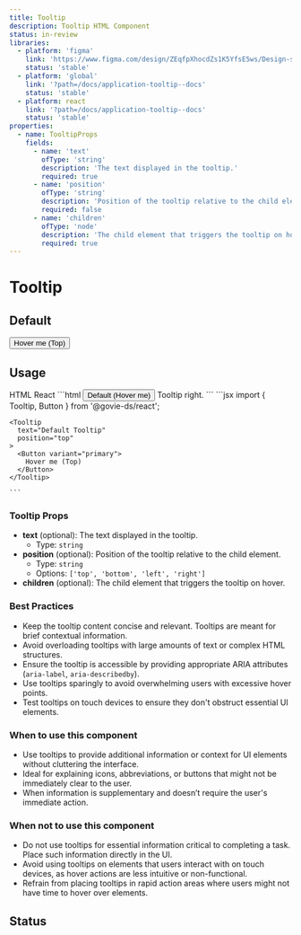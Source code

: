 ```yaml
---
title: Tooltip
description: Tooltip HTML Component
status: in-review
libraries:
  - platform: 'figma'
    link: 'https://www.figma.com/design/ZEqfpXhocdZs1K5YfsE5ws/Design-system?node-id=4137-828&p=f&t=TDHF1QkZpdPfgn8m-0'
    status: 'stable'
  - platform: 'global'
    link: '?path=/docs/application-tooltip--docs'
    status: 'stable'
  - platform: react
    link: '?path=/docs/application-tooltip--docs'
    status: 'stable'
properties:
  - name: TooltipProps
    fields:
      - name: 'text'
        ofType: 'string'
        description: 'The text displayed in the tooltip.'
        required: true
      - name: 'position'
        ofType: 'string'
        description: 'Position of the tooltip relative to the child element. Options: top, bottom, left, right.'
        required: false
      - name: 'children'
        ofType: 'node'
        description: 'The child element that triggers the tooltip on hover.'
        required: true
---
```


# Tooltip

## Default

<ComponentContainer>
  <Tooltip text="Default Tooltip" position="top">
    <Button variant="primary">Hover me (Top)</Button>
  </Tooltip>
</ComponentContainer>

## Usage

<ComponentPropertiesTable componentId="tooltip" />

<Tabs id="tab1">
  <TabList>
    <TabItem value="tab11" checked>HTML</TabItem>
    <TabItem value="tab13">React</TabItem>
  </TabList>
  <TabPanel value="tab11">
  ```html
    <span
      class="gi-tooltip-wrapper"
      data-module="gieds-tooltip"
    >        
      <button
        data-element="button-container"
        data-module="gieds-button"
        class="gi-btn gi-btn-primary gi-btn-regular"
      >
        Default (Hover me)
      </button>
      <span 
        role="tooltip" 
        class="gi-tooltip gi-tooltip-top"
        aria-hidden="true"
      >
        Tooltip right.
      </span>
    </span>
  ```
  </TabPanel>
  <TabPanel value="tab13">
    ```jsx
    import { Tooltip, Button } from '@govie-ds/react';

    <Tooltip
      text="Default Tooltip"
      position="top"
    >
      <Button variant="primary">
        Hover me (Top)
      </Button>
    </Tooltip>

    ```

  </TabPanel>
</Tabs>

### Tooltip Props

- **text** (optional): The text displayed in the tooltip.
  - Type: `string`
- **position** (optional): Position of the tooltip relative to the child element.
  - Type: `string`
  - Options: `['top', 'bottom', 'left', 'right']`
- **children** (optional): The child element that triggers the tooltip on hover.

### Best Practices

- Keep the tooltip content concise and relevant. Tooltips are meant for brief contextual information.
- Avoid overloading tooltips with large amounts of text or complex HTML structures.
- Ensure the tooltip is accessible by providing appropriate ARIA attributes (`aria-label`, `aria-describedby`).
- Use tooltips sparingly to avoid overwhelming users with excessive hover points.
- Test tooltips on touch devices to ensure they don't obstruct essential UI elements.

### When to use this component

- Use tooltips to provide additional information or context for UI elements without cluttering the interface.
- Ideal for explaining icons, abbreviations, or buttons that might not be immediately clear to the user.
- When information is supplementary and doesn’t require the user's immediate action.

### When not to use this component

- Do not use tooltips for essential information critical to completing a task. Place such information directly in the UI.
- Avoid using tooltips on elements that users interact with on touch devices, as hover actions are less intuitive or non-functional.
- Refrain from placing tooltips in rapid action areas where users might not have time to hover over elements.

## Status

<ComponentStatusBlock componentId="tooltip" />
